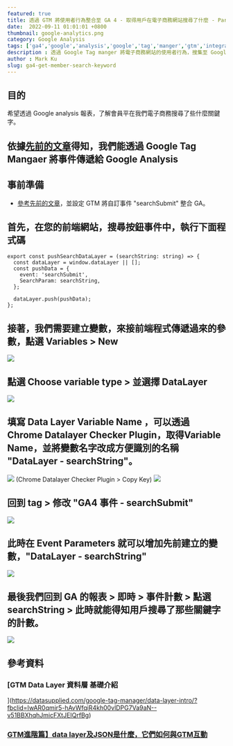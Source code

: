 ```yaml
---
featured: true
title: 透過 GTM 將使用者行為整合至 GA 4 - 取得用戶在電子商務網站搜尋了什麼 - Part's 1
date:  2022-09-11 01:01:01 +0800
thumbnail: google-analytics.png
category: Google Analysis
tags: ['ga4','google','analysis','google','tag','manger','gtm','integration']
description : 透過 Google Tag manger 將電子商務網站的使用者行為，搜集至 Google Analysis ( 本篇採用 GA4 )
author : Mark Ku
slug: ga4-get-member-search-keyword
---
```

## 目的
希望透過 Google analysis 報表，了解會員平在我們電子商務搜尋了些什麼關鍵字。

## 依據[先前的文章](https://blog.markkulab.net/ga4-collection-user-behavior/)得知，我們能透過 Google Tag Mangaer 將事件傳遞給 Google Analysis

## 事前準備
* [參考先前的文章](https://blog.markkulab.net/ga4-collection-user-behavior/)，並設定 GTM 將自訂事件 "searchSubmit" 整合 GA。

## 首先，在您的前端網站，搜尋按鈕事件中，執行下面程式碼
```
export const pushSearchDataLayer = (searchString: string) => {
  const dataLayer = window.dataLayer || [];
  const pushData = {
    event: 'searchSubmit',
    SearchParam: searchString,
  };

  dataLayer.push(pushData);
};

```
## 接著，我們需要建立變數，來接前端程式傳遞過來的參數，點選 Variables > New 
![](https://i.imgur.com/SQrBI8r.png)

## 點選 Choose variable type > 並選擇 DataLayer
![](https://i.imgur.com/c8hg9FX.png)

## 填寫 Data Layer Variable Name ，可以透過 Chrome Datalayer Checker Plugin，取得Variable Name，並將變數名字改成方便識別的名稱 "DataLayer - searchString"。
![](https://i.imgur.com/ltZq6n8.png)
(Chrome Datalayer Checker Plugin > Copy Key)
![](https://i.imgur.com/50vPhRw.png)  

## 回到 tag > 修改 "GA4 事件 - searchSubmit"
![](https://i.imgur.com/D14EzjW.png)

## 此時在 Event Parameters 就可以增加先前建立的變數，"DataLayer - searchString"
![](https://i.imgur.com/PamyR1A.png)

## 最後我們回到 GA 的報表 > 即時 > 事件計數 > 點選 searchString > 此時就能得知用戶搜尋了那些關鍵字的計數。
![](https://i.imgur.com/udx7NsN.png)

## 參考資料
### [GTM Data Layer 資料層 基礎介紹
](https://datasupplied.com/google-tag-manager/data-layer-intro/?fbclid=IwAR0qmir5-hAvWfqiR4kh00vlDPG7Va9aN--v51BBXhqhJmicFXtJEIQrfBg)
### [GTM進階篇】data layer及JSON是什麼，它們如何與GTM互動](https://papaya116.medium.com/gtm%E9%80%B2%E9%9A%8E%E7%AF%87-data-layer%E5%8F%8Ajson%E6%98%AF%E4%BB%80%E9%BA%BC-%E5%AE%83%E5%80%91%E5%A6%82%E4%BD%95%E8%88%87gtm%E4%BA%92%E5%8B%95-979eae7de2d1)